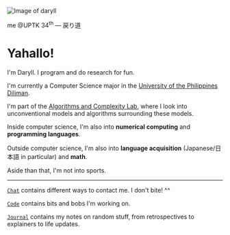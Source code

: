 
<div className="flex flex-row gap-14 items-center">
<div className="flex w-full flex-col gap-10 items-center">
<Image
  className="rounded-xl w-full not-prose"
  src="/daryll.png"
  alt="Image of daryll"
  width={163}
  height={331}
/>
<p className="not-prose">
  me @UPTK 34<sup>th</sup> — <JP>戻り道</JP>
</p>
</div>

<div>

# Yahallo!

I'm <span className="text-yellow-200">Daryll</span>. I program and do research for fun.

I'm currently a Computer Science major in the [University of the Philippines Diliman](https://upd.edu.ph/).

I'm part of the [Algorithms and Complexity Lab](https://aclab.dcs.upd.edu.ph/), where I look into unconventional models and algorithms surrounding these models.

Inside computer science, I'm also into **numerical computing** and **programming languages**.

Outside computer science, I'm also into **language acquisition** (Japanese/<JP>日本語</JP> in particular) and **math**.

Aside than that, I'm not into sports.

</div>
</div>

---

[`Chat`](/chat) contains different ways to contact me. I don't bite! ^^

[`Code`](/code) contains bits and bobs I'm working on.

[`Journal`](/journal) contains my notes on random stuff, from retrospectives to explainers to life updates.
